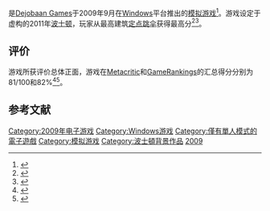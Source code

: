 {{Vgname|轻率漠视重力|en=AaaaaAAaaaAAAaaAAAAaAAAAA!!! – A Reckless Disregard for Gravity}}是[[Dejobaan_Games|Dejobaan Games]]于2009年9月在[[Windows|Windows]]平台推出的[[模拟游戏|模拟游戏]]<ref>{{cite web|title = ''A Reckless Disregard for Gravity'' for PC|publisher = [[GameFAQs|GameFAQs]]|accessdate = 2009-10-20|url = http://www.gamefaqs.com/computer/doswin/data/957812.html|archive-date = 2009-09-11|archive-url = https://web.archive.org/web/20090911014310/http://www.gamefaqs.com/computer/doswin/data/957812.html|dead-url = no}}</ref>。游戏设定于虚构的2011年[[波士顿|波士顿]]，玩家从最高建筑[[定点跳伞|定点跳伞]]获得最高分<ref name="Meunier">{{cite web|last = Meunier|first = Nathan|title = ''AaaaaAAaaaAAAaaAAAAaAAAAA!!! - A Reckless Disregard for Gravity''|publisher = [[Games_Radar|Games Radar]]|date = 2009-09-04|accessdate = 2009-10-20|url = http://www.gamesradar.com/pc/aaaaaaaaaaaaaaaaaaaaaaaaa-a-reckless-disregard-for-gravity/review/aaaaaaaaaaaaaaaaaaaaaaaaa-a-reckless-disregard-for-gravity/a-20090904115229455046/g-20090904112042761017|archive-date = 2016-05-26|archive-url = https://web.archive.org/web/20160526014608/http://www.gamesradar.com/pc/aaaaaaaaaaaaaaaaaaaaaaaaa-a-reckless-disregard-for-gravity/review/aaaaaaaaaaaaaaaaaaaaaaaaa-a-reckless-disregard-for-gravity/a-20090904115229455046/g-20090904112042761017/|dead-url = no}}</ref><ref name="Walker">{{cite web|last = Walker|first = John|title = ''AaaaaAAaa…!!! – A Reckless Disregard For Gravity''|publisher = [[Rock,_Paper,_Shotgun|Rock, Paper, Shotgun]]|date = 2009-01-30|accessdate = 2009-10-20|url = http://www.rockpapershotgun.com/2009/01/30/aaaaaaaaa-a-reckless-disregard-for-gravity/|archive-date = 2021-01-24|archive-url = https://web.archive.org/web/20210124235301/https://www.rockpapershotgun.com/2009/01/30/aaaaaaaaa-a-reckless-disregard-for-gravity/|dead-url = no}}</ref>。

== 评价 ==

游戏所获评价总体正面，游戏在[[Metacritic|Metacritic]]和[[GameRankings|GameRankings]]的汇总得分分别为81/100和82%<ref name="MC PC">{{cite web|url = http://www.metacritic.com/game/pc/aaaaaaaaaaaaaaaaaaaaaaaaa!!!---a-reckless-disregard-for-gravity|title = ''AaaaaAAaaaAAAaaAAAAaAAAAA!!! – A Reckless Disregard for Gravity'' Reviews, Ratings, Credits, and More at Metacritic|accessdate = 2010-05-09|publisher = [[Metacritic|Metacritic]].com|archive-date = 2015-09-30|archive-url = https://web.archive.org/web/20150930095853/http://www.metacritic.com/game/pc/aaaaaaaaaaaaaaaaaaaaaaaaa!!!---a-reckless-disregard-for-gravity|dead-url = no}}</ref><ref name="GR PC">{{cite web|url = http://www.gamerankings.com/pc/957812-/index.html|title = ''AaaaaAAaaaAAAaaAAAAaAAAAA!!! – A Reckless Disregard for Gravity''|accessdate = 2011-12-25|publisher = [[Game_Rankings|Game Rankings]].com|archive-date = 2015-11-17|archive-url = https://web.archive.org/web/20151117022550/http://www.gamerankings.com/pc/957812-/index.html|dead-url = no}}</ref>。

== 参考文献 ==
{{Reflist}}

{{DEFAULTSORT:AaaaaAAaaaAAAaaAAAAaAAAAA, A Reckless Disregard for Gravity}}
[[Category:2009年电子游戏|Category:2009年电子游戏]]
[[Category:Windows游戏|Category:Windows游戏]]
[[Category:僅有單人模式的電子遊戲|Category:僅有單人模式的電子遊戲]]
[[Category:模拟游戏|Category:模拟游戏]]
[[Category:波士頓背景作品|Category:波士頓背景作品]]
[[Category:美國開發電子遊戲|2009]]

{{Simulation-videogame-stub}}